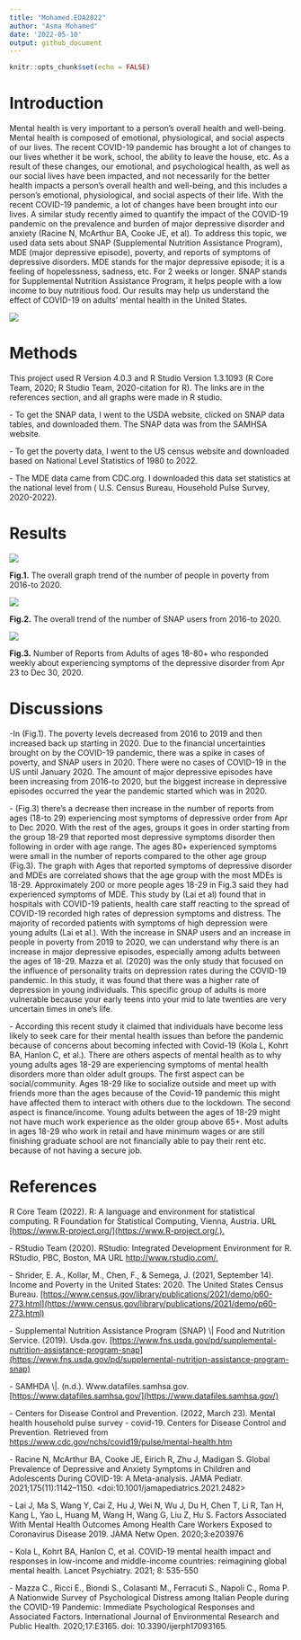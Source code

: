 ```yaml
---
title: "Mohamed.EDA2022"
author: "Asma Mohamed"
date: '2022-05-10'
output: github_document
---
```


```r
knitr::opts_chunk$set(echo = FALSE)
```

# Introduction

Mental health is very important to a person's overall health and well-being. Mental health is composed​ of emotional, physiological, and social aspects of our lives. The recent COVID-19 pandemic has brought a lot of changes to our lives whether it be work, school, the ability to leave the house, etc. As a result of these changes, our emotional, and psychological health, as well as our social lives have been impacted, and not necessarily for the better health impacts a person's overall health and well-being, and this includes a person's emotional, physiological, and social aspects of their life. With the recent COVID-19 pandemic, a lot of changes have been brought into our lives. A similar study recently aimed to quantify the impact of the COVID-19 pandemic on the prevalence and burden of major depressive disorder and anxiety (Racine N, McArthur BA, Cooke JE, et al). To address this topic, we used data sets about SNAP (Supplemental Nutrition Assistance Program), MDE (major depressive episode), poverty, and reports of symptoms of depressive disorders. MDE stands for the major depressive episode; it is a feeling of hopelessness, sadness, etc. For 2 weeks or longer. SNAP stands for Supplemental Nutrition Assistance Program, it helps people with a low income to buy nutritious food. Our results may help us understand the effect of COVID-19 on adults' mental health in the United States.​

![](MDEChart.png)

# Methods

This project used R Version 4.0.3 and R Studio Version 1.3.1093 (R Core Team, 2020; R Studio Team, 2020-citation for R). The links are in the references section, and all graphs were made in R studio.

\- To get the SNAP data, I went to the USDA website, clicked on SNAP data tables, and downloaded them. The SNAP data was from the SAMHSA website.

\- To get the poverty data, I went to the US census website and downloaded based on National Level Statistics of 1980 to 2022.

\- The MDE data came from CDC.org. I downloaded this data set statistics at the national level from ( U.S. Census Bureau, Household Pulse Survey, 2020-2022).

# Results

![](poverty.data.png)

**Fig.1.** The overall graph trend of the number of people in poverty from 2016-to 2020.

![](snap.data.png)

**Fig.2.** The overall trend of the number of SNAP users from 2016-to 2020.

![](MDE.Data.png)

**Fig.3.** Number of Reports from Adults of ages 18-80+ who responded weekly about experiencing symptoms of the depressive disorder from Apr 23 to Dec 30, 2020.

# Discussions

-In (Fig.1). The poverty levels decreased from 2016 to 2019 and then increased back up starting in 2020. Due to the financial uncertainties brought on by the COVID-19 pandemic, there was a spike in cases of poverty, and SNAP users in 2020. There were no cases of COVID-19 in the US until January 2020. The amount of major depressive episodes have been increasing from 2016-to 2020, but the biggest increase in depressive episodes occurred the year the pandemic started which was in 2020.

\- (Fig.3) there's a decrease then increase in the number of reports from ages (18-to 29) experiencing most symptoms of depressive order from Apr to Dec 2020. With the rest of the ages, groups it goes in order starting from the group 18-29 that reported most depressive symptoms disorder then following in order with age range. The ages 80+ experienced symptoms were small in the number of reports compared to the other age group (Fig.3). The graph with Ages that reported symptoms of depressive disorder and MDEs are correlated shows that the age group with the most MDEs is 18-29. Approximately 200 or more people ages 18-29 in Fig.3 said they had experienced symptoms of MDE.​ This study by (Lai et al) found that in hospitals with COVID-19 patients, health care staff reacting to the spread of COVID-19 recorded high rates of depression symptoms and distress. The majority of recorded patients with symptoms of high depression were young adults (Lai et al.). With the increase in SNAP users and an increase in people in poverty from 2019 to 2020, we can understand why there is an increase in major depressive episodes, especially among adults between the ages of 18-29. Mazza et al. (2020) was the only study that focused on the influence of personality traits on depression rates during the COVID-19 pandemic. In this study, it was found that there was a higher rate of depression in young individuals. This specific group of adults is more vulnerable because your early teens into your mid to late twenties are very uncertain times in one's life.​

\- According this recent study it claimed that individuals have become less likely to seek care for their mental health issues than before the pandemic because of concerns about becoming infected with Covid-19 (Kola L, Kohrt BA, Hanlon C, et al.). There are others aspects of mental health as to why young adults ages 18-29 are experiencing symptoms of mental health disorders more than older adult groups. The first aspect can be social/community. Ages 18-29 like to socialize outside and meet up with friends more than the ages because of the Covid-19 pandemic this might have affected them to interact with others due to the lockdown. The second aspect is finance/income. Young adults between the ages of 18-29 might not have much work experience as the older group above 65+. Most adults in ages 18-29 who work in retail and have minimum wages or are still finishing graduate school are not financially able to pay their rent etc. because of not having a secure job.

# References

R Core Team (2022). R: A language and environment for statistical computing. R Foundation for Statistical Computing, Vienna, Austria. URL [[https://www.R-project.org/](https://www.R-project.org/.).](https://www.R-project.org/](https://www.R-project.org/.).)

\- RStudio Team (2020). RStudio: Integrated Development Environment for R. RStudio, PBC, Boston, MA URL <http://www.rstudio.com/.>

\- Shrider, E. A., Kollar, M., Chen, F., & Semega, J. (2021, September 14). Income and Poverty in the United States: 2020. The United States Census Bureau. [[https://www.census.gov/library/publications/2021/demo/p60-273.html​](https://www.census.gov/library/publications/2021/demo/p60-273.html​)](https://www.census.gov/library/publications/2021/demo/p60-273.html​](https://www.census.gov/library/publications/2021/demo/p60-273.html​))

\- ‌Supplemental Nutrition Assistance Program (SNAP) \\\| Food and Nutrition Service. (2019). Usda.gov. [[https://www.fns.usda.gov/pd/supplemental-nutrition-assistance-program-snap​](https://www.fns.usda.gov/pd/supplemental-nutrition-assistance-program-snap​)](https://www.fns.usda.gov/pd/supplemental-nutrition-assistance-program-snap​](https://www.fns.usda.gov/pd/supplemental-nutrition-assistance-program-snap​))

\- SAMHDA \\\|. (n.d.). Www.datafiles.samhsa.gov. [[https://www.datafiles.samhsa.gov/​](https://www.datafiles.samhsa.gov/​)](https://www.datafiles.samhsa.gov/​](https://www.datafiles.samhsa.gov/​))

\- ‌Centers for Disease Control and Prevention. (2022, March 23). Mental health household pulse survey - covid-19. Centers for Disease Control and Prevention. Retrieved from <https://www.cdc.gov/nchs/covid19/pulse/mental-health.htm> ​

\- ​Racine N, McArthur BA, Cooke JE, Eirich R, Zhu J, Madigan S. Global Prevalence of Depressive and Anxiety Symptoms in Children and Adolescents During COVID-19: A Meta-analysis. JAMA Pediatr. 2021;175(11):1142--1150. \<doi:10.1001/jamapediatrics.2021.2482\>

\- Lai J, Ma S, Wang Y, Cai Z, Hu J, Wei N, Wu J, Du H, Chen T, Li R, Tan H, Kang L, Yao L, Huang M, Wang H, Wang G, Liu Z, Hu S. Factors Associated With Mental Health Outcomes Among Health Care Workers Exposed to Coronavirus Disease 2019. JAMA Netw Open. 2020;3:e203976

\- Kola L, Kohrt BA, Hanlon C, et al. COVID-19 mental health impact and responses in low-income and middle-income countries: reimagining global mental health. Lancet Psychiatry. 2021; 8: 535-550

\- Mazza C., Ricci E., Biondi S., Colasanti M., Ferracuti S., Napoli C., Roma P. A Nationwide Survey of Psychological Distress among Italian People during the COVID-19 Pandemic: Immediate Psychological Responses and Associated Factors. International Journal of Environmental Research and Public Health. 2020;17:E3165. doi: 10.3390/ijerph17093165.
